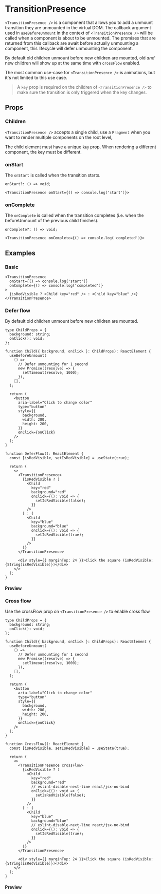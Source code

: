 
<Meta title="components/TransitionPresence" />

# TransitionPresence

`<TransitionPresence />` is a component that allows you to add a unmount transition they are
unmounted in the virtual DOM. The callback argument used in `useBeforeUnmount` in the context of
`<TransitionPresence />` will be called when a component is about to be unmounted. The promises that
are returned from this callback are await before actually unmounting a component, this lifecycle
will defer unmounting the component.

By default old children unmount before new children are mounted, old _and_ new children will show up
at the same time with `crossFlow` enabled.

The most common use-case for `<TransitionPresence />` is animations, but it's not limited to this
use case.

> A `key` prop is required on the children of `<TransitionPresence />` to make sure the transition
> is only triggered when the key changes.

## Props

### Children

`<TransitionPresence />` accepts a single child, use a `Fragment` when you want to render multiple
components on the root level,

The child element must have a unique `key` prop. When rendering a different component, the key must
be different.

### onStart

The `onStart` is called when the transition starts.

```tsx
onStart?: () => void;

<TransitionPresence onStart={() => console.log('start')}>
```

### onComplete

The `onComplete` is called when the transition completes (i.e. when the beforeUnmount of the
previous child finishes).

```tsx
onComplete?: () => void;

<TransitionPresence onComplete={() => console.log('completed')}>
```

## Examples

### Basic

```tsx
<TransitionPresence
  onStart={() => console.log('start')}
  onComplete={() => console.log('completed')}
>
  {isRedVisible ? <Child key="red" /> : <Child key="blue" />}
</TransitionPresence>
```

### Defer flow

By default old children unmount before new children are mounted.

```tsx
type ChildProps = {
  background: string;
  onClick(): void;
};

function Child({ background, onClick }: ChildProps): ReactElement {
  useBeforeUnmount(
    () =>
      // Defer unmounting for 1 second
      new Promise((resolve) => {
        setTimeout(resolve, 1000);
      }),
    [],
  );

  return (
    <button
      aria-label="Click to change color"
      type="button"
      style={{
        background,
        width: 200,
        height: 200,
      }}
      onClick={onClick}
    />
  );
}

function DeferFlow(): ReactElement {
  const [isRedVisible, setIsRedVisible] = useState(true);

  return (
    <>
      <TransitionPresence>
        {isRedVisible ? (
          <Child
            key="red"
            background="red"
            onClick={(): void => {
              setIsRedVisible(false);
            }}
          />
        ) : (
          <Child
            key="blue"
            background="blue"
            onClick={(): void => {
              setIsRedVisible(true);
            }}
          />
        )}
      </TransitionPresence>

      <div style={{ marginTop: 24 }}>Click the square (isRedVisible: {String(isRedVisible)})</div>
    </>
  );
}
```

#### Preview

<Canvas>
  <DeferFlow />
</Canvas>

### Cross flow

Use the crossFlow prop on `<TransitionPresence />` to enable cross flow

```tsx
type ChildProps = {
  background: string;
  onClick(): void;
};

function Child({ background, onClick }: ChildProps): ReactElement {
  useBeforeUnmount(
    () =>
      // Defer unmounting for 1 second
      new Promise((resolve) => {
        setTimeout(resolve, 1000);
      }),
    [],
  );

  return (
    <button
      aria-label="Click to change color"
      type="button"
      style={{
        background,
        width: 200,
        height: 200,
      }}
      onClick={onClick}
    />
  );
}

function CrossFlow(): ReactElement {
  const [isRedVisible, setIsRedVisible] = useState(true);

  return (
    <>
      <TransitionPresence crossFlow>
        {isRedVisible ? (
          <Child
            key="red"
            background="red"
            // eslint-disable-next-line react/jsx-no-bind
            onClick={(): void => {
              setIsRedVisible(false);
            }}
          />
        ) : (
          <Child
            key="blue"
            background="blue"
            // eslint-disable-next-line react/jsx-no-bind
            onClick={(): void => {
              setIsRedVisible(true);
            }}
          />
        )}
      </TransitionPresence>

      <div style={{ marginTop: 24 }}>Click the square (isRedVisible: {String(isRedVisible)})</div>
    </>
  );
}
```

#### Preview

<Canvas>
  <CrossFlow />
</Canvas>
